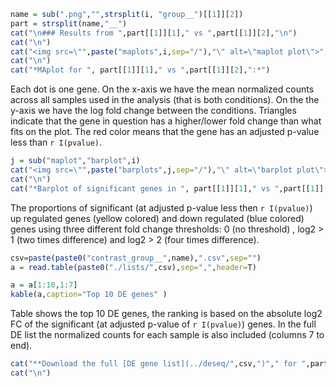 

```r
name = sub(".png","",strsplit(i, "group__")[[1]][2])
part = strsplit(name,"__")
cat("\n### Results from ",part[[1]][1]," vs ",part[[1]][2],"\n")
cat("\n")
cat("<img src=\"",paste("maplots",i,sep="/"),"\" alt=\"maplot plot\">","\n",sep="")
cat("\n")
cat("*MAplot for ", part[[1]][1]," vs ",part[[1]][2],":*")
```
Each dot is one gene. On the x-axis we have the mean normalized counts across all samples used in the analysis (that is both conditions). On the the y-axis we have the log fold change between the conditions. Triangles indicate that the gene in question has a higher/lower fold change than what fits on the plot. The red color means that the gene has an adjusted p-value less than `r I(pvalue)`. 

```r
j = sub("maplot","barplot",i)
cat("<img src=\"",paste("barplots",j,sep="/"),"\" alt=\"barplot plot\">","\n",sep="")
cat("\n")
cat("*Barplot of significant genes in ", part[[1]][1]," vs ",part[[1]][2],":*")
``` 
The proportions of significant (at adjusted p-value less then `r I(pvalue)`) up regulated genes (yellow colored) and down regulated (blue colored) genes using three different fold change thresholds: 0 (no threshold) , log2 > 1 (two times difference) and log2 > 2 (four times difference).    


```r
csv=paste(paste0("contrast_group__",name),".csv",sep="")
a = read.table(paste0("./lists/",csv),sep=",",header=T)
```

```r
a = a[1:10,1:7]
kable(a,caption="Top 10 DE genes" )
```

Table shows the top 10 DE genes, the ranking is based on the absolute log2 FC of the significant (at adjusted p-value of `r I(pvalue)`) genes. 
In the full DE list the normalized counts for each sample is also included (columns 7 to end).


```r
cat("**Download the full [DE gene list](../deseq/",csv,")"," for ",part[[1]][1]," vs ",part[[1]][2], " here.**\n",sep="")
cat("\n")
```
